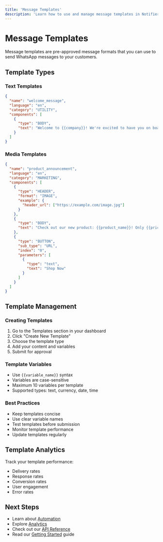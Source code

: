 ```yaml
---
title: 'Message Templates'
description: 'Learn how to use and manage message templates in Notifier by WhatsAble'
---
```


# Message Templates

Message templates are pre-approved message formats that you can use to send WhatsApp messages to your customers.

## Template Types

### Text Templates
```json
{
  "name": "welcome_message",
  "language": "en",
  "category": "UTILITY",
  "components": [
    {
      "type": "BODY",
      "text": "Welcome to {{company}}! We're excited to have you on board, {{name}}."
    }
  ]
}
```

### Media Templates
```json
{
  "name": "product_announcement",
  "language": "en",
  "category": "MARKETING",
  "components": [
    {
      "type": "HEADER",
      "format": "IMAGE",
      "example": {
        "header_url": ["https://example.com/image.jpg"]
      }
    },
    {
      "type": "BODY",
      "text": "Check out our new product: {{product_name}}! Only {{price}} for a limited time."
    },
    {
      "type": "BUTTON",
      "sub_type": "URL",
      "index": "0",
      "parameters": [
        {
          "type": "text",
          "text": "Shop Now"
        }
      ]
    }
  ]
}
```

## Template Management

### Creating Templates
1. Go to the Templates section in your dashboard
2. Click "Create New Template"
3. Choose the template type
4. Add your content and variables
5. Submit for approval

### Template Variables
- Use `{{variable_name}}` syntax
- Variables are case-sensitive
- Maximum 10 variables per template
- Supported types: text, currency, date, time

### Best Practices
- Keep templates concise
- Use clear variable names
- Test templates before submission
- Monitor template performance
- Update templates regularly

## Template Analytics

Track your template performance:
- Delivery rates
- Response rates
- Conversion rates
- User engagement
- Error rates

## Next Steps

- Learn about [Automation](/guides/notifier/advanced/automation)
- Explore [Analytics](/guides/notifier/advanced/analytics)
- Check out our [API Reference](/api-reference/notifier)
- Read our [Getting Started](/guides/notifier/getting-started) guide 